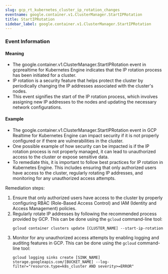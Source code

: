 ```yaml
--- 
slug: gcp_rt_kubernetes_cluster_ip_rotation_changes
eventname: google.container.v1.ClusterManager.StartIPRotation
title: StartIPRotation
sidebar_label: google.container.v1.ClusterManager.StartIPRotation
---
```

                       


### Event Information

#### Meaning

- The google.container.v1.ClusterManager.StartIPRotation event in gcprealtime for Kubernetes Engine indicates that the IP rotation process has been initiated for a cluster.
- IP rotation is a security feature that helps protect the cluster by periodically changing the IP addresses associated with the cluster's nodes.
- This event signifies the start of the IP rotation process, which involves assigning new IP addresses to the nodes and updating the necessary network configurations.

#### Example

- The google.container.v1.ClusterManager.StartIPRotation event in GCP Realtime for Kubernetes Engine can impact security if it is not properly configured or if there are vulnerabilities in the cluster.
- One possible example of how security can be impacted is if the IP rotation process is not properly managed, it can lead to unauthorized access to the cluster or expose sensitive data.
- To remediate this, it is important to follow best practices for IP rotation in Kubernetes Engine. This includes ensuring that only authorized users have access to the cluster, regularly rotating IP addresses, and monitoring for any unauthorized access attempts.

Remediation steps:
1. Ensure that only authorized users have access to the cluster by properly configuring RBAC (Role-Based Access Control) and IAM (Identity and Access Management) policies.
2. Regularly rotate IP addresses by following the recommended process provided by GCP. This can be done using the `gcloud` command-line tool:
   ```
   gcloud container clusters update [CLUSTER_NAME] --start-ip-rotation
   ```
3. Monitor for any unauthorized access attempts by enabling logging and auditing features in GCP. This can be done using the `gcloud` command-line tool:
   ```
   gcloud logging sinks create [SINK_NAME] storage.googleapis.com/[BUCKET_NAME] --log-filter="resource.type=k8s_cluster AND severity>=ERROR"
   ```

 